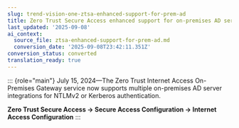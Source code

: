 ```yaml
---
slug: trend-vision-one-ztsa-enhanced-support-for-prem-ad
title: Zero Trust Secure Access enhanced support for on-premises AD servers
last_updated: '2025-09-08'
ai_context:
  source_file: ztsa-enhanced-support-for-prem-ad.md
  conversion_date: '2025-09-08T23:42:11.351Z'
conversion_status: converted
translation_ready: true
---
```


::: {role="main"}
July 15, 2024—The Zero Trust Internet Access On-Premises Gateway service now supports multiple on-premises AD server integrations for NTLMv2 or Kerberos authentication.

**Zero Trust Secure Access → Secure Access Configuration → Internet Access Configuration**
:::
